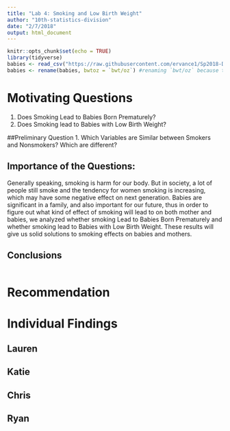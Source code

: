 ---
title: "Lab 4: Smoking and Low Birth Weight"
author: "10th-statistics-division"
date: "2/7/2018"
output: html_document
---

```{r setup, include=FALSE}
knitr::opts_chunk$set(echo = TRUE)
library(tidyverse)
babies <- read_csv("https://raw.githubusercontent.com/ervance1/Sp2018-Data-Science-repo/master/babies2a.dat")
babies <- rename(babies, bwtoz = `bwt/oz`) #renaming `bwt/oz` because the "/" sign requires special care
```

# Motivating Questions
1. Does Smoking Lead to Babies Born Prematurely?
2. Does Smoking lead to Babies with Low Birth Weight?

##Preliminary Question
1. Which Variables are Similar between Smokers and Nonsmokers? Which are different?

## Importance of the Questions:

  Generally speaking, smoking is harm for our body. But in society, a lot of people still smoke and the tendency for women smoking is increasing, which may have some negative effect on next generation. Babies are significant in a family, and also important for our future, thus in order to figure out what kind of effect of smoking will lead to on both mother and babies, we analyzed whether smoking Lead to Babies Born Prematurely and whether smoking lead to Babies with Low Birth Weight. These results will give us solid solutions to smoking effects on babies and mothers. 

## Conclusions
```{r, prelim_question}


```



# Recommendation


# Individual Findings

## Lauren 

## Katie

## Chris

## Ryan
